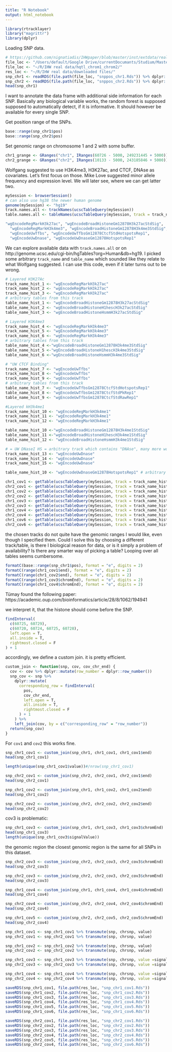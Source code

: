 ```yaml
---
title: "R Notebook"
output: html_notebook
---
```


```r
library(rtracklayer)
library("magrittr")
library(dplyr)
```

Loading SNP data.
```r
# https://github.com/nignatiadis/IHWpaper/blob/master/inst/extdata/real_data/hqtl_chrom1_chrom2
file_loc <- "/Users/default/Google Drive/currentDocumants/Studium/Master/3.Semester/Masterarbeit/Code/IHWpaper/inst/extdata/real_data/hqtl_chrom1_chrom2"
file_loc <- "~/R/IHW real data/hqtl_chrom1_chrom2/"
res_loc <- "~/R/IHW real data/downloaded files/"
snp_chr1 <- readRDS(file.path(file_loc, "snppos_chr1.Rds")) %>% dplyr::select(snp, chrsnp, pos)
snp_chr2 <- readRDS(file.path(file_loc, "snppos_chr2.Rds")) %>% dplyr::select(snp, chrsnp, pos)
head(snp_chr1)
```
I want to annotate the data frame with additional side information for each SNP. Basically any biological variable works, the random forest is supposed supposed to automatically detect, if it is informative. It should however be available for every single SNP. 

Get position range of the SNPs.
```r
base::range(snp_chr1$pos)
base::range(snp_chr2$pos)
```

Set genomic range on chromosome 1 and 2 with some buffer.
```r
chr1_grange <- GRanges("chr1", IRanges(60726 - 5000, 249231445 + 5000))
chr2_grange <- GRanges("chr2", IRanges(10133 - 5000, 243185846 + 5000))
```

Wolfgang suggested to use H3K4me3, H3K27ac, and CTCF, DNAse as covariates. Let's first focus on those. Mike Love suggested minor allele frequency and expression level. We will later see, where we can get latter two. 

```r
mySession <- browserSession()
# can also use hg38 the newer human genome
genome(mySession) <- "hg19"
track.names.all <- trackNames(ucscTableQuery(mySession))
table.names.all <- tableNames(ucscTableQuery(mySession, track = track_name_hist_10))
```

```r
"wgEncodeRegMarkH3k27ac", "wgEncodeBroadHistoneGm12878H3k27acStdSig",
  "wgEncodeRegMarkH3k4me3", "wgEncodeBroadHistoneGm12878H3k4me3StdSig",
  "wgEncodeUwTfbs", "wgEncodeUwTfbsGm12878CtcfStdHotspotsRep1",
  "wgEncodeUwDnase", "wgEncodeUwDnaseGm12878HotspotsRep1"
```

We can explore available data with `track.names.all` or on
http://genome.ucsc.edu/cgi-bin/hgTables?org=Human&db=hg19. I picked some arbitrary `track_name` and `table_name` which sounded like they relate to what Wolfgang suggested. I can use this code, even if it later turns out to be wrong. 
```r
# Layered H3K27Ac
track_name_hist_1 <- "wgEncodeRegMarkH3k27ac" 
track_name_hist_2 <- "wgEncodeRegMarkH3k27ac" 
track_name_hist_3 <- "wgEncodeRegMarkH3k27ac" 
# arbitrary tables from this track
table_name_hist_1 <- "wgEncodeBroadHistoneGm12878H3k27acStdSig" 
table_name_hist_2 <- "wgEncodeBroadHistoneH1hescH3k27acStdSig" 
table_name_hist_3 <- "wgEncodeBroadHistoneHsmmH3k27acStdSig"

# Layered H3K4me3
track_name_hist_4 <- "wgEncodeRegMarkH3k4me3" 
track_name_hist_5 <- "wgEncodeRegMarkH3k4me3" 
track_name_hist_6 <- "wgEncodeRegMarkH3k4me3" 
# arbitrary tables from this track
table_name_hist_4 <-"wgEncodeBroadHistoneGm12878H3k4me3StdSig"
table_name_hist_5 <-"wgEncodeBroadHistoneH1hescH3k4me3StdSig"
table_name_hist_6 <-"wgEncodeBroadHistoneHsmmH3k4me3StdSig"

# "UW CTCF Binding"
track_name_hist_7 <- "wgEncodeUwTfbs" 
track_name_hist_8 <- "wgEncodeUwTfbs" 
track_name_hist_9 <- "wgEncodeUwTfbs" 
# arbitrary tables from this track
table_name_hist_7 <- "wgEncodeUwTfbsGm12878CtcfStdHotspotsRep1"
table_name_hist_8 <- "wgEncodeUwTfbsGm12878CtcfStdPkRep1"      
table_name_hist_9 <- "wgEncodeUwTfbsGm12878CtcfStdRawRep1" 

#Layered kH3k4me1
track_name_hist_10 <- "wgEncodeRegMarkH3k4me1"
track_name_hist_11 <- "wgEncodeRegMarkH3k4me1"
track_name_hist_12 <- "wgEncodeRegMarkH3k4me1"

table_name_hist_10 <-"wgEncodeBroadHistoneGm12878H3k4me1StdSig" 
table_name_hist_11 <-"wgEncodeBroadHistoneH1hescH3k4me1StdSig" 
table_name_hist_12 <- "wgEncodeBroadHistoneHsmmH3k4me1StdSig"

# = UW DNaseI HS = arbitrary track which contains "DNAse", many more would have been possible
track_name_hist_13 <- "wgEncodeUwDnase" 
track_name_hist_14 <- "wgEncodeUwDnase" 
track_name_hist_15 <- "wgEncodeUwDnase" 

table_name_hist_10 <- "wgEncodeUwDnaseGm12878HotspotsRep1" # arbitrary table from this track
```

```r
chr1_cov1 <- getTable(ucscTableQuery(mySession, track = track_name_hist_1, table = table_name_hist_1, range = chr1_grange))
chr2_cov1 <- getTable(ucscTableQuery(mySession, track = track_name_hist_1, table = table_name_hist_1, range = chr2_grange))
chr1_cov2 <- getTable(ucscTableQuery(mySession, track = track_name_hist_2, table = table_name_hist_2, range = chr1_grange))
chr2_cov2 <- getTable(ucscTableQuery(mySession, track = track_name_hist_2, table = table_name_hist_2, range = chr2_grange))
chr1_cov3 <- getTable(ucscTableQuery(mySession, track = track_name_hist_3, table = table_name_hist_3, range = chr1_grange))
chr2_cov3 <- getTable(ucscTableQuery(mySession, track = track_name_hist_3, table = table_name_hist_3, range = chr2_grange))
chr1_cov4 <- getTable(ucscTableQuery(mySession, track = track_name_hist_4, table = table_name_hist_4, range = chr1_grange))
chr2_cov4 <- getTable(ucscTableQuery(mySession, track = track_name_hist_4, table = table_name_hist_4, range = chr2_grange))
chr1_cov6 <- getTable(ucscTableQuery(mySession, track = track_name_hist_5, table = table_name_hist_5, range = chr1_grange))
chr2_cov6 <- getTable(ucscTableQuery(mySession, track = track_name_hist_5, table = table_name_hist_5, range = chr2_grange))
```

the chosen tracks do not quite have the genomic ranges I would like, even though I specified them. Could I solve this by choosing a different track/table, is there I biological reason for data, or is it simply a problem of availability? Is there any smarter way of picking a table? Looping over all tables seems cumbersome.
```r
formatC(base::range(snp_chr1$pos), format = "e", digits = 2)
formatC(range(chr1_cov1$end), format = "e", digits = 2)
formatC(range(chr1_cov2$end), format = "e", digits = 2)
formatC(range(chr1_cov3$chromEnd), format = "e", digits = 2)
formatC(range(chr1_cov4$chromEnd), format = "e", digits = 2)
```

Tümay found the following paper:
https://academic.oup.com/bioinformatics/article/28/8/1062/194941

we interpret it, that the histone should come before the SNP. 
```r
findInterval(
  c(60725, 60729),
  c(60720, 60724, 60725, 60728),
  left.open = T, 
  all.inside = T,
  rightmost.closed = F
) + 1
```

accordingly, we define a custom join. it is pretty efficient. 
```r
custom_join <- function(snp, cov, cov_chr_end) {
  cov <- cov %>% dplyr::mutate(row_number = dplyr::row_number())
  snp_cov <- snp %>%
    dplyr::mutate(
      corresponding_row = findInterval(
        pos,
        cov_chr_end,
        left.open = T,
        all.inside = T,
        rightmost.closed = F
      ) + 1
    ) %>%
    left_join(cov, by = c("corresponding_row" = "row_number"))
  return(snp_cov)
}
```

For `cov1` and `cov2` this works fine. 
```r
snp_chr1_cov1 <- custom_join(snp_chr1, chr1_cov1, chr1_cov1$end)
head(snp_chr1_cov1)
```

```r
length(unique(snp_chr1_cov1$value))#/nrow(snp_chr1_cov1)
```

```r
snp_chr2_cov1 <- custom_join(snp_chr2, chr2_cov1, chr2_cov1$end)
head(snp_chr2_cov1)
```

```r
snp_chr1_cov2 <- custom_join(snp_chr1, chr1_cov2, chr1_cov2$end)
head(snp_chr1_cov2)
```

```r
snp_chr2_cov2 <- custom_join(snp_chr2, chr2_cov2, chr2_cov2$end)
head(snp_chr2_cov2)
```
cov3 is problematic:
```r
snp_chr1_cov3 <- custom_join(snp_chr1, chr1_cov3, chr1_cov3$chromEnd)
head(snp_chr1_cov3)
length(unique(snp_chr1_cov3$signalValue))
```
the genomic region the closest genomic region is the same for all SNPs in this dataset.

```r
snp_chr2_cov3 <- custom_join(snp_chr2, chr2_cov3, chr2_cov3$chromEnd)
head(snp_chr2_cov3)
```

```r
snp_chr2_cov3 <- custom_join(snp_chr2, chr2_cov3, chr2_cov3$chromEnd)
head(snp_chr2_cov3)
```

```r
snp_chr1_cov4 <- custom_join(snp_chr1, chr1_cov4, chr1_cov4$chromEnd)
head(snp_chr1_cov4)
```

```r
snp_chr2_cov4 <- custom_join(snp_chr2, chr2_cov4, chr2_cov4$chromEnd)
head(snp_chr2_cov4)
```
```r
snp_chr1_cov5 <- custom_join(snp_chr2, chr2_cov5, chr2_cov5$chromEnd)
head(snp_chr2_cov4)
```

```r
snp_chr1_cov1 <- snp_chr1_cov1 %>% transmute(snp, chrsnp, value)
snp_chr2_cov1 <- snp_chr2_cov1 %>% transmute(snp, chrsnp, value)

snp_chr1_cov2 <- snp_chr1_cov2 %>% transmute(snp, chrsnp, value)
snp_chr2_cov2 <- snp_chr2_cov2 %>% transmute(snp, chrsnp, value)

snp_chr1_cov3 <- snp_chr1_cov3 %>% transmute(snp, chrsnp, value =signalValue)
snp_chr2_cov3 <- snp_chr2_cov3 %>% transmute(snp, chrsnp, value =signalValue)

snp_chr1_cov4 <- snp_chr1_cov4 %>% transmute(snp, chrsnp, value =signalValue)
snp_chr2_cov4 <- snp_chr2_cov4 %>% transmute(snp, chrsnp, value =signalValue)
```


```r
saveRDS(snp_chr1_cov1, file.path(res_loc, "snp_chr1_cov1.Rds"))
saveRDS(snp_chr1_cov2, file.path(res_loc, "snp_chr1_cov2.Rds"))
saveRDS(snp_chr1_cov3, file.path(res_loc, "snp_chr1_cov3.Rds"))
saveRDS(snp_chr1_cov4, file.path(res_loc, "snp_chr1_cov4.Rds"))
saveRDS(snp_chr1_cov5, file.path(res_loc, "snp_chr1_cov5.Rds"))
saveRDS(snp_chr1_cov6, file.path(res_loc, "snp_chr1_cov6.Rds"))

saveRDS(snp_chr2_cov1, file.path(res_loc, "snp_chr2_cov1.Rds"))
saveRDS(snp_chr2_cov2, file.path(res_loc, "snp_chr2_cov2.Rds"))
saveRDS(snp_chr2_cov3, file.path(res_loc, "snp_chr2_cov3.Rds"))
saveRDS(snp_chr2_cov4, file.path(res_loc, "snp_chr2_cov4.Rds"))
saveRDS(snp_chr2_cov5, file.path(res_loc, "snp_chr2_cov5.Rds"))
saveRDS(snp_chr2_cov4, file.path(res_loc, "snp_chr2_cov6.Rds"))
```
